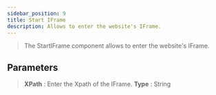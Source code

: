 ```yaml
---
sidebar_position: 9
title: Start IFrame
description: Allows to enter the website's IFrame.
---
```


> The StartIFrame component allows to enter the website's IFrame.

## Parameters

> **XPath** :  Enter the Xpath of the IFrame. **Type** : String

